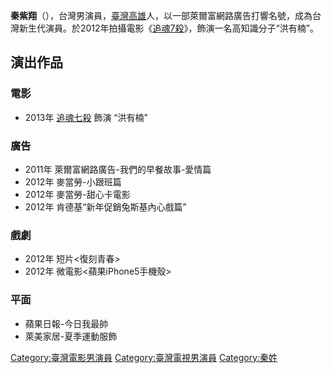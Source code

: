 {{multiple issues|
{{blpunsourced|time=2019-03-11T23:39:12+00:00}}
{{copy edit|time=2019-03-11T23:39:12+00:00}}
}}
{{藝人
|name = 秦紫翔
|類型 = 男演員
|圖片 =
|圖片尺寸 = 
|原名 = 秦紫翔
|國籍 = {{ROC}}
|出生日期 = {{birth_date_and_age|1989|2|8}}
|語言 = [[國語|國語]]、[[英語|英語]]
|配偶 = 
|兒女 = 
|出生地 ={{TWN}}[[高雄|高雄]]
|教育程度 = 大學
|代表作 = 
|活躍年代 = 2013 - 
|經紀公司 = 最佳娛樂經紀股份有限公司
}}
'''秦紫翔'''（{{bd|1990年|2月8日}}），台灣男演員，[[臺灣|臺灣]][[高雄|高雄]]人，以一部萊爾富網路廣告打響名號，成為台灣新生代演員。於2012年拍攝電影《[[追魂7殺|追魂7殺]]》，飾演一名高知識分子“洪有楠”。

==演出作品==
===電影===
*2013年 [[追魂七殺|追魂七殺]] 飾演 “洪有楠”

===廣告===
*2011年 萊爾富網路廣告-我們的早餐故事-愛情篇
*2012年 麥當勞-小跟班篇
*2012年 麥當勞-甜心卡電影
*2012年 肯德基“新年促銷兔斯基內心戲篇”

===戲劇===
*2012年 短片<復刻青春>
*2012年 微電影<蘋果iPhone5手機殼>

===平面===
*蘋果日報-今日我最帥	
*萊美家居-夏季運動服飾

[[Category:臺灣電影男演員|Category:臺灣電影男演員]]
[[Category:臺灣電視男演員|Category:臺灣電視男演員]]
[[Category:秦姓|Category:秦姓]]